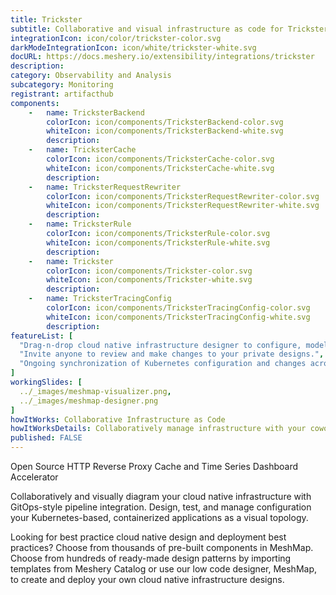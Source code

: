 ```yaml
---
title: Trickster
subtitle: Collaborative and visual infrastructure as code for Trickster
integrationIcon: icon/color/trickster-color.svg
darkModeIntegrationIcon: icon/white/trickster-white.svg
docURL: https://docs.meshery.io/extensibility/integrations/trickster
description: 
category: Observability and Analysis
subcategory: Monitoring
registrant: artifacthub
components: 
	-	name: TricksterBackend
		colorIcon: icon/components/TricksterBackend-color.svg
		whiteIcon: icon/components/TricksterBackend-white.svg
		description: 
	-	name: TricksterCache
		colorIcon: icon/components/TricksterCache-color.svg
		whiteIcon: icon/components/TricksterCache-white.svg
		description: 
	-	name: TricksterRequestRewriter
		colorIcon: icon/components/TricksterRequestRewriter-color.svg
		whiteIcon: icon/components/TricksterRequestRewriter-white.svg
		description: 
	-	name: TricksterRule
		colorIcon: icon/components/TricksterRule-color.svg
		whiteIcon: icon/components/TricksterRule-white.svg
		description: 
	-	name: Trickster
		colorIcon: icon/components/Trickster-color.svg
		whiteIcon: icon/components/Trickster-white.svg
		description: 
	-	name: TricksterTracingConfig
		colorIcon: icon/components/TricksterTracingConfig-color.svg
		whiteIcon: icon/components/TricksterTracingConfig-white.svg
		description: 
featureList: [
  "Drag-n-drop cloud native infrastructure designer to configure, model, and deploy your workloads.",
  "Invite anyone to review and make changes to your private designs.",
  "Ongoing synchronization of Kubernetes configuration and changes across any number of clusters."
]
workingSlides: [
  ../_images/meshmap-visualizer.png,
  ../_images/meshmap-designer.png
]
howItWorks: Collaborative Infrastructure as Code
howItWorksDetails: Collaboratively manage infrastructure with your coworkers synchronously sharing the same designs.
published: FALSE
---
```

<p>
Open Source HTTP Reverse Proxy Cache and Time Series Dashboard Accelerator
</p>
<p>
    Collaboratively and visually diagram your cloud native infrastructure with GitOps-style pipeline integration. Design, test, and manage configuration your Kubernetes-based, containerized applications as a visual topology.
</p>
<p>
    Looking for best practice cloud native design and deployment best practices? Choose from thousands of pre-built components in MeshMap. Choose from hundreds of ready-made design patterns by importing templates from Meshery Catalog or use our low code designer, MeshMap, to create and deploy your own cloud native infrastructure designs.
</p>
